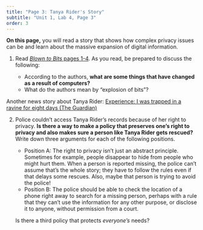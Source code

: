 ```yaml
---
title: "Page 3: Tanya Rider's Story"
subtitle: "Unit 1, Lab 4, Page 3"
order: 3
---
```


::: learn
<p><strong>On this page,</strong> you will read a story that shows how complex privacy issues can be and learn about the massive expansion of digital information.</p>
:::

::: {#first .forYouToDo}
<ol>

<li>

Read <a href="http://www.bitsbook.com/wp-content/uploads/2008/12/B2B_3.pdf#page=19" target="_blank" title="Blown to Bits, Chapter 1: Digital Explosion"><em>Blown to Bits</em> pages 1-4</a>. As you read, be prepared to discuss the following:

<ul>

<li>According to the authors, <strong>what are some things that have changed as a result of computers?</strong></li>

<li>What do the authors mean by "explosion of bits"?</li>

</ul>

</li>

</ol>
:::

::: endnote
<p>Another news story about Tanya Rider: <a href="http://www.theguardian.com/lifeandstyle/2011/apr/09/experience-trapped-in-ravine" target="_blank" title="The Guardian, Experience: I was trapped in a ravine for eight days">Experience: I was trapped in a ravine for eight days (The Guardian)</a></p>
:::

::: forYouToDo
<ol start="2">

<li>

Police couldn't access Tanya Rider's records because of her right to privacy. <strong>Is there a way to make a policy that preserves one's right to privacy and also makes sure a person like Tanya Rider gets rescued?</strong> Write down three arguments for each of the following positions.

<ul>

<li>Position A: The right to privacy isn't just an abstract principle. Sometimes for example, people disappear to hide from people who might hurt them. When a person is reported missing, the police can't assume that's the whole story; they have to follow the rules even if that delays some rescues. Also, maybe that person is trying to avoid the police!</li>

<li>Position B: The police should be able to check the location of a phone right away to search for a missing person, perhaps with a rule that they can't use the information for any other purpose, or disclose it to anyone, without permission from a court.</li>

</ul>

Is there a third policy that protects <em>everyone's</em> needs?

</li>

</ol>
:::

